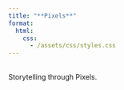 ```yaml
---
title: "**Pixels**"
format:
  html:
    css: 
      - /assets/css/styles.css 
---
```

<br>
Storytelling through Pixels.
